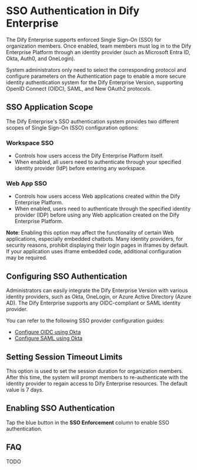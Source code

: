 # SSO Authentication in Dify Enterprise

The Dify Enterprise supports enforced Single Sign-On (SSO) for organization members. Once enabled, team members must log in to the Dify Enterprise Platform through an identity provider (such as Microsoft Entra ID, Okta, Auth0, and OneLogin).

System administrators only need to select the corresponding protocol and configure parameters on the Authentication page to enable a more secure identity authentication system for the Dify Enterprise Version, supporting OpenID Connect (OIDC), SAML, and New OAuth2 protocols.

## SSO Application Scope

The Dify Enterprise's SSO authentication system provides two different scopes of Single Sign-On (SSO) configuration options:

### Workspace SSO

- Controls how users access the Dify Enterprise Platform itself.
- When enabled, all users need to authenticate through your specified identity provider (IdP) before entering any workspace.

### Web App SSO

- Controls how users access Web applications created within the Dify Enterprise Platform.
- When enabled, users need to authenticate through the specified identity provider (IDP) before using any Web application created on the Dify Enterprise Platform.

**Note**: Enabling this option may affect the functionality of certain Web applications, especially embedded chatbots. Many identity providers, for security reasons, prohibit displaying their login pages in iframes by default. If your application uses iframe embedded code, additional configuration may be required.

## Configuring SSO Authentication

Administrators can easily integrate the Dify Enterprise Version with various identity providers, such as Okta, OneLogin, or Azure Active Directory (Azure AD). The Dify Enterprise supports any OIDC-compliant or SAML identity provider.

You can refer to the following SSO provider configuration guides:

- [Configure OIDC using Okta](administrator-guide/sso/okta/oidc)
- [Configure SAML using Okta](administrator-guide/sso/okta/saml)

## Setting Session Timeout Limits

This option is used to set the session duration for organization members. After this time, the system will prompt members to re-authenticate with the identity provider to regain access to Dify Enterprise resources. The default value is 7 days.

## Enabling SSO Authentication

Tap the blue button in the **SSO Enforcement** column to enable SSO authentication.

## FAQ

TODO